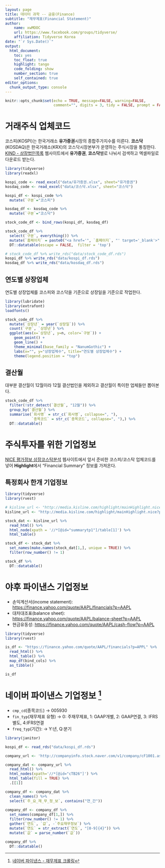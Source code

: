 ```yaml
---
layout: page
title: 데이터 과학 -- 금융(Finance)
subtitle: "재무제표(Financial Statement)"
author:
    name: xwMOOC
    url: https://www.facebook.com/groups/tidyverse/
    affiliation: Tidyverse Korea
date: "`r Sys.Date()`"
output:
  html_document: 
    toc: yes
    toc_float: true
    highlight: tango
    code_folding: show
    number_section: true
    self_contained: true
editor_options: 
  chunk_output_type: console
---
```


```r
knitr::opts_chunk$set(echo = TRUE, message=FALSE, warning=FALSE,
                      comment="", digits = 3, tidy = FALSE, prompt = FALSE, fig.align = 'center')
```

# 거래주식 업체코드 {#stock-company-code}

코스피(KOSPI)는 한국거래소 **유가증권**시장의 종합주가지수를 이른다. **코스닥**(KOSDAQ)은 한국거래소(KRX)의 코스닥시장본부가 운영하는 주식시장을 통칭한다.
[KIND - 상장법인목록](http://kind.krx.co.kr/corpgeneral/corpList.do?method=loadInitPage) 웹사이트에서 **유가증권**, **코스닥**별로 나눠서 검색하고 엑셀파일로 다운로드 받는다.


```r
library(tidyverse)
library(readxl)

kospi_code <- read_excel("data/유가증권.xlsx", sheet="유가증권")
kosdaq_code <- read_excel("data/코스닥.xlsx", sheet="코스닥")

kospi_df <- kospi_code %>% 
  mutate(`구분`="코스피")

kosdaq_df <- kosdaq_code %>% 
  mutate(`구분`="코스닥")

stock_code_df <- bind_rows(kospi_df, kosdaq_df)

stock_code_df %>% 
  select(`구분`, everything()) %>% 
  mutate(`홈페이지` = paste0("<a href='", `홈페이지`, "' target='_blank'>", `홈페이지`, "</a>")) %>% 
  DT::datatable(escape = FALSE,  filter = 'top')

# stock_code_df %>% write_rds("data/stock_code_df.rds")
kospi_df %>% write_rds("data/kospi_df.rds")
kosdaq_df %>% write_rds("data/kosdaq_df.rds")
```

## 연도별 상장업체 {#stock-company-code-by-listed}

연도별 상장업체를 코스피와 코스닥을 기준으로 상장일을 기준으로 작업한다. 

```r
library(lubridate)
library(extrafont)
loadfonts()

stock_code_df %>% 
  mutate(`상장년` = year(`상장일`)) %>% 
  count(`구분`, `상장년`) %>% 
  ggplot(aes(x=`상장년`, y=n, color=`구분`)) +
    geom_point() +
    geom_line() +
    theme_minimal(base_family = "NanumGothic") +
    labs(x="", y="상장업체수", title="연도별 상장업체수") +
    theme(legend.position = "top")
```

## 결산월 {#stock-company-code-by-settlement}

대부분 결산월이 12월이라 12월 결산법인을 제외하고 결산월이 특이한 업체들만 뽑아본다.

```r
stock_code_df %>% 
  filter(!str_detect(`결산월`, "12월")) %>% 
  group_by(`결산월`) %>% 
  summarise(`회사명` = str_c(`회사명`, collapse=", "),
            `종목코드` = str_c(`종목코드`, collapse=", "),) %>% 
  DT::datatable()
```

# 주식투자를 위한 기업정보 {#financial-statement}

[NICE 평가정보 상장코스탁분석](http://media.kisline.com/) 웹사이트에서 앞서 준비한 코스피/코스탁 업체코드를 넣어 **Highlight**에서 "Financial Summary" 정보를 가져온다. 

## 특정회사 한개 기업정보 {#financial-statement}

```r
library(tidyverse)
library(rvest)

# kisline_url <- "http://media.kisline.com/highlight/mainHighlight.nice?paper_stock=293940"
kisline_url <- "http://media.kisline.com/highlight/mainHighlight.nice?paper_stock=069080"

stock_dat <- kisline_url %>% 
  read_html() %>% 
  html_node(xpath = '//*[@id="summarytp1"]/table[1]') %>% 
  html_table()

stock_df <- stock_dat %>% 
  set_names(make.names(stock_dat[1,], unique = TRUE)) %>% 
  filter(row_number() != 1) 

stock_df %>% 
  DT::datatable()
```

# 야후 파이낸스 기업정보 {#financial-statement-yahoo}

- 손익계산서(income statement): [https://finance.yahoo.com/quote/AAPL/financials?p=AAPL](https://finance.yahoo.com/quote/AAPL/financials?p=AAPL)
- 대차대조표(balance sheet): [https://finance.yahoo.com/quote/AAPL/balance-sheet?p=AAPL](https://finance.yahoo.com/quote/AAPL/balance-sheet?p=AAPL)
- 현금유동성: [https://finance.yahoo.com/quote/AAPL/cash-flow?p=AAPL](https://finance.yahoo.com/quote/AAPL/cash-flow?p=AAPL)


```r
library(tidyverse)
library(rvest)

is_df <- "https://finance.yahoo.com/quote/AAPL/financials?p=APPL" %>% 
  read_html() %>% 
  html_table() %>% 
  map_df(bind_cols) %>% 
  as_tibble()

is_df

```


# 네이버 파이낸스 기업정보 [^naver-crawling] {#financial-statement-naver}

[^naver-crawling]: [네이버 파이낸스 - 재무제표 크롤링](https://financedata.github.io/posts/naver-finance-finstate-crawling.html)

- `cmp_cd`(종목코드) &rarr; 	005930
- `fin_typ`(재무제표 유형) &rarr; 	0: 주재무제표, 1: GAAP개별, 2: GAAP연결, 3: IFRS별도, 4:IFRS연결
- `freq_typ`(기간): &rarr; Y:년, Q:분기

```r
library(janitor)

kospi_df <- read_rds("data/kospi_df.rds")

company_url <- 'http://companyinfo.stock.naver.com/v1/company/cF1001.aspx?cmp_cd=005930&fin_typ=0&freq_typ=Y'

company_dat <- company_url %>% 
  read_html() %>% 
  html_nodes(xpath='//*[@id="cTB26"]') %>% 
  html_table(fill = TRUE) %>% 
  .[[1]]

company_df <- company_dat %>% 
  clean_names() %>% 
  select(`주_요_재_무_정_보`, contains("연_간")) 
  
company_df <- company_df %>% 
  set_names(company_df[1,]) %>% 
  filter(row_number() != 1) %>% 
  gather(`연도`, `값`, -`주요재무정보`) %>% 
  mutate(`연도` = str_extract(`연도`, "[0-9]{4}")) %>% 
  mutate(`값` = parse_number(`값`))

company_df %>% 
  DT::datatable()
```

